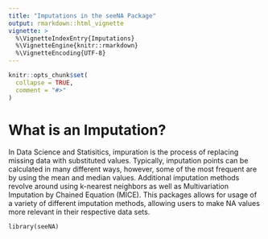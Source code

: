 ```yaml
---
title: "Imputations in the seeNA Package"
output: rmarkdown::html_vignette
vignette: >
  %\VignetteIndexEntry{Imputations}
  %\VignetteEngine{knitr::rmarkdown}
  %\VignetteEncoding{UTF-8}
---
```


```r
knitr::opts_chunk$set(
  collapse = TRUE,
  comment = "#>"
)
```

# What is an Imputation?

In Data Science and Statisitics, impuration is the process of replacing missing data with substituted values. Typically, imputation points can be calculated in
many different ways, however, some of the most frequent are by using the mean and median values. Additional imputation methods revolve around using k-nearest
neighbors as well as Multivariation Imputation by Chained Equation (MICE). This packages allows for usage of a variety of different imputation methods,
allowing users to make NA values more relevant in their respective data sets.

```
library(seeNA)
```
